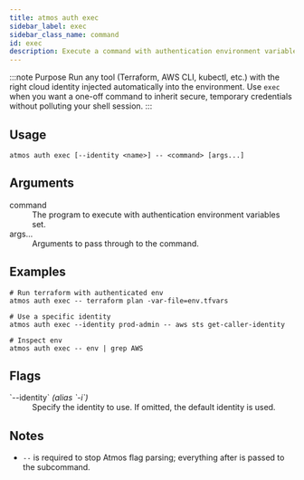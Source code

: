 ```yaml
---
title: atmos auth exec
sidebar_label: exec
sidebar_class_name: command
id: exec
description: Execute a command with authentication environment variables set for the selected identity.
---
```


:::note Purpose
Run any tool (Terraform, AWS CLI, kubectl, etc.) with the right cloud identity injected automatically into the environment. Use `exec` when you want a one-off command to inherit secure, temporary credentials without polluting your shell session.
:::

<Screengrab title="atmos auth exec --help" slug="atmos-auth-exec--help" />

## Usage

```shell
atmos auth exec [--identity <name>] -- <command> [args...]
```

## Arguments

<dl>
  <dt>command</dt>
  <dd>The program to execute with authentication environment variables set.</dd>

  <dt>args...</dt>
  <dd>Arguments to pass through to the command.</dd>
</dl>

## Examples

```shell
# Run terraform with authenticated env
atmos auth exec -- terraform plan -var-file=env.tfvars

# Use a specific identity
atmos auth exec --identity prod-admin -- aws sts get-caller-identity

# Inspect env
atmos auth exec -- env | grep AWS
```

## Flags

<dl>
  <dt>`--identity` <em>(alias `-i`)</em></dt>
  <dd>Specify the identity to use. If omitted, the default identity is used.</dd>
</dl>

## Notes

- `--` is required to stop Atmos flag parsing; everything after is passed to the subcommand.
